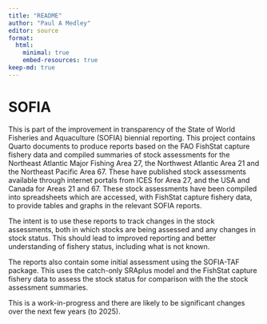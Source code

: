 ```yaml
---
title: "README"
author: "Paul A Medley"
editor: source
format:
  html:
    minimal: true
    embed-resources: true
keep-md: true
---
```


# SOFIA

This is part of the improvement in transparency of the State of World Fisheries and Aquaculture (SOFIA) biennial reporting. This project contains Quarto documents to produce reports based on the FAO FishStat capture fishery data and compiled summaries of stock assessments for the Northeast Atlantic Major Fishing Area 27, the Northwest Atlantic Area 21 and the Northeast Pacific Area 67. These have published stock assessments available through internet portals from ICES for Area 27, and the USA and Canada for Areas 21 and 67. These stock assessments have been compiled into spreadsheets which are accessed, with FishStat capture fishery data, to provide tables and graphs in the relevant SOFIA reports.

The intent is to use these reports to track changes in the stock assessments, both in which stocks are being assessed and any changes in stock status. This should lead to improved reporting and better understanding of fishery status, including what is not known.

The reports also contain some initial assessment using the SOFIA-TAF package. This uses the catch-only SRAplus model and the FishStat capture fishery data to assess the stock status for comparison with the the stock assessment summaries.  

This is a work-in-progress and there are likely to be significant changes over the next few years (to 2025). 
